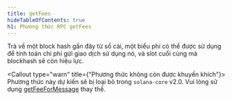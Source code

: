 ```yaml
---
title: getFees
hideTableOfContents: true
h1: Phương thức RPC getFees
---
```


Trả về một block hash gần đây từ sổ cái, một biểu phí có thể được sử dụng để
tính toán chi phí gửi giao dịch sử dụng nó, và slot cuối cùng mà blockhash sẽ
còn hiệu lực.

<Callout type="warn" title={"Phương thức không còn được khuyến khích"}>
  Phương thức này dự kiến sẽ bị loại bỏ trong `solana-core` v2.0. Vui lòng sử
  dụng [getFeeForMessage](/docs/rpc/http/getfeeformessage) thay thế.
</Callout>
